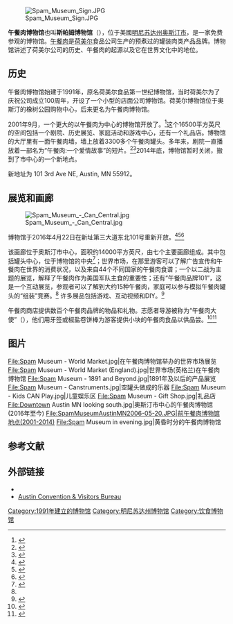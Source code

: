{{Coord|43|40|9.5|N|92|58|28.5|W|display=title}}

[[File:Spam_Museum_Sign.JPG|thumb]]

'''午餐肉博物馆'''也叫'''斯帕姆博物馆'''（{{lang-en|Spam Museum}}），位于美國[[明尼苏达州|明尼苏达州]][[奥斯汀_(明尼苏达州)|奥斯汀市]]，是一家免费参观的博物馆。[[午餐肉|午餐肉]]是[[荷美尔|荷美尔]]食品公司生产的预煮过的罐装肉类产品品牌。博物馆讲述了荷美尔公司的历史、午餐肉的起源以及它在世界文化中的地位。

==历史==
午餐肉博物馆始建于1991年，原名荷美尔食品第一世纪博物馆，当时荷美尔为了庆祝公司成立100周年，开设了一个小型的店面公司博物馆。荷美尔博物馆位于奥斯汀的橡树公园购物中心，后来更名为午餐肉博物馆。

2001年9月，一个更大的以午餐肉为中心的博物馆开放了。<ref>{{cite web|url=http://www.austindailyherald.com/2002/10/museum-reports-high-traffic/|title=Museum reports high traffic - Austin Daily Herald|date=2002-10-22|access-date=2020-12-24|archive-date=2016-10-08|archive-url=https://web.archive.org/web/20161008083127/http://www.austindailyherald.com/2002/10/museum-reports-high-traffic/|dead-url=no}}</ref>这个16500平方英尺的空间包括一个剧院、历史展览、家庭活动和游戏中心，还有一个礼品店。博物馆的大厅里有一面午餐肉墙，墙上放着3300多个午餐肉罐头。多年来，剧院一直播放着一部名为“午餐肉:一个爱情故事”的短片。<ref>{{cite web|url=http://www.roadsideamerica.com/story/2126|title=SPAM Museum, Austin, Minnesota|website=RoadsideAmerica.com|access-date=2020-12-24|archive-date=2021-02-12|archive-url=https://web.archive.org/web/20210212095615/https://www.roadsideamerica.com/story/2126|dead-url=no}}</ref><ref>{{cite book |last=Pohlen  |first=Jerome |date=2003 |title=Oddball Minnesota: A Guide to Some Really Strange Places |isbn=1569764700}}</ref>2014年底，博物馆暂时关闭，搬到了市中心的一个新地点。

新地址为 101 3rd Ave NE, Austin, MN 55912。

==展览和画廊==
[[File:Spam_Museum_-_Can_Central.jpg|thumb]]

博物馆于2016年4月22日在新址第三大道东北101号重新开放。<ref>{{cite web|url=https://www.nbcnews.com/news/us-news/spam-edible-kind-could-be-boon-minnesota-town-n546351|title=Spam, the Edible Kind, Could Be a Boon for This Minnesota Town|access-date=2020-12-24|archive-date=2020-10-31|archive-url=https://web.archive.org/web/20201031111459/https://www.nbcnews.com/news/us-news/spam-edible-kind-could-be-boon-minnesota-town-n546351|dead-url=no}}</ref><ref>{{cite web|url=http://www.austindailyherald.com/2016/03/spam-museum-sets-opening-date/|title=Spam Museum sets opening date - Austin Daily Herald|date=2016-03-29|access-date=2020-12-24|archive-date=2020-11-08|archive-url=https://web.archive.org/web/20201108093112/https://www.austindailyherald.com/2016/03/spam-museum-sets-opening-date/|dead-url=no}}</ref><ref>{{cite web|url=http://www.startribune.com/canning-its-old-location-austin-s-new-spam-museum-opens-friday/376650361/|title=Canning its old location, Austin's new Spam Museum opens|access-date=2020-12-24|archive-date=2020-11-08|archive-url=https://web.archive.org/web/20201108113242/https://www.startribune.com/canning-its-old-location-austin-s-new-spam-museum-opens-friday/376650361/|dead-url=no}}</ref>

该画廊位于奥斯汀市中心，面积约14000平方英尺，由七个主要画廊组成。其中包括罐头中心，位于博物馆的中央<ref name=ADH>{{cite web|url=http://www.austindailyherald.com/2016/04/hormel-unveils-spam-musuem/|title=Up and running; New Spam Museum opens doors to public - Austin Daily Herald|date=2016-04-22|access-date=2020-12-24|archive-date=2020-03-05|archive-url=https://web.archive.org/web/20200305183150/https://www.austindailyherald.com/2016/04/hormel-unveils-spam-musuem/|dead-url=no}}</ref>；世界市场，在那里游客可以了解广告宣传和午餐肉在世界的消费状况，以及来自44个不同国家的午餐肉食谱；一个以二战为主题的展览，解释了午餐肉作为美国军队主食的重要性；还有“午餐肉品牌101”，这是一个互动展览，参观者可以了解到大约15种午餐肉，家庭可以参与模拟午餐肉罐头的“组装”竞赛。<ref name=ADH/> 许多展品包括游戏、互动视频和DIY。<ref>{{cite web|url=http://minnesota.cbslocal.com/2016/04/25/new-spam-museum/|title=New Spam Museum Opens In Austin, Minn.|date=2016-04-25|access-date=2020-12-24|archive-date=2018-07-22|archive-url=https://web.archive.org/web/20180722095704/https://minnesota.cbslocal.com/2016/04/25/new-spam-museum/|dead-url=no}}</ref>

午餐肉商店提供数百个午餐肉品牌的物品和礼物。志愿者导游被称为“午餐肉大使”（{{lang-en|Spambassadors}}），他们用牙签或椒盐卷饼棒为游客提供小块的午餐肉食品以供品尝。<ref>{{cite web|url=http://www.exploreminnesota.com/things-to-do/2817/spam-museum/|title=SPAM Museum : Explore Minnesota|website=www.exploreminnesota.com|access-date=2020-12-24|archive-date=2018-08-27|archive-url=https://web.archive.org/web/20180827142635/http://www.exploreminnesota.com/things-to-do/2817/spam-museum|dead-url=no}}</ref><ref>{{cite book |last=Garennes |first=Christina |date=2002 |title=Great Little Museums of the Midwest |url=https://archive.org/details/greatlittlemuseu0000desg/page/74 |page=[https://archive.org/details/greatlittlemuseu0000desg/page/74 74] |isbn=1931599084 }}</ref>

==图片==
<gallery widths="220px" heights="165px" perrow=4 class="center">
File:Spam Museum - World Market.jpg|在午餐肉博物馆举办的世界市场展览
File:Spam Museum - World Market (England).jpg|世界市场(英格兰)在午餐肉博物馆
File:Spam Museum - 1891 and Beyond.jpg|1891年及以后的产品展览
File:Spam Museum - Canstruments.jpg|空罐头做成的乐器
File:Spam Museum - Kids CAN Play.jpg|儿童娱乐区
File:Spam Museum - Gift Shop.jpg|礼品店
File:Downtown Austin MN looking south.jpg|奥斯汀市中心的午餐肉博物馆(2016年至今)
File:SpamMuseumAustinMN2006-05-20.JPG|前午餐肉博物馆地点(2001-2014)
File:Spam Museum in evening.jpg|黄昏时分的午餐肉博物馆
</gallery>

==参考文献==
{{reflist}}

==外部链接==
* {{official website|http://www.spam.com/museum|午餐肉博物館}}
* [http://www.austinmn.com/ Austin Convention & Visitors Bureau] {{Wayback|url=http://www.austinmn.com/ |date=20201203001333 }}

[[Category:1991年建立的博物馆|Category:1991年建立的博物馆]]
[[Category:明尼苏达州博物馆|Category:明尼苏达州博物馆]]
[[Category:饮食博物馆|Category:饮食博物馆]]